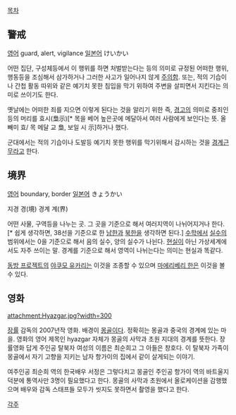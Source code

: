 [[목차]]

== 警戒 ==
[[영어]] guard, alert, vigilance 
[[일본어]] けいかい

어떤 집단, 구성체등에서 이 행위를 하면 처벌받는다는 등의 의미로 규정된 어떠한 행위, 행동등을 조심해서 삼가하거나 그러한 사고가 일어나지 않게 [[주의]]함. 또는, 적의 기습이나 간첩 활동 따위와 같은 예기치 못한 침입을 막기 위하여 주변을 살피면서 지킨다는 의미로 쓰이기도 한다.

옛날에는 어떠한 죄를 지으면 이렇게 된다는 것을 알리기 위한 즉, [[경고]]의 의미로 중죄인등의 머리를 효시(梟示)[* 목을 베어 높은곳에 메달아서 여러 사람에게 보인다는 뜻. 올빼미 효/ 목 메달 교 梟, 보일 시 示]하거나 했다.

군대에서는 적의 기습이나 도발등 예기치 못한 행위를 막기위해서 감시하는 것을 [[경계근무]]라고 한다.

== 境界 ==
[[영어]] boundary, border
[[일본어]] きょうかい

지경 경(境) 경계 계(界)

어떤 사물, 구역등을 나누는 곳. 그 곳을 기준으로 해서 여러지역이 나뉘어지거나 한다. [* 쉽게 생각하면, 38선을 기준으로 한 [[남한]]과 [[북한]]을 생각하면 된다.]
[[수학]]에서 [[실수]]의 범위에서는 0을 기준으로 해서 음의 실수, 양의 실수가 나뉜다.
[[현실]]이 아닌 가상세계에서도 자주 쓰이는 말. 경계를 기준으로 해서 영역이 나뉘는다는 의미는 현실과 똑같다.

[[동방 프로젝트]]의 [[야쿠모 유카리]]는 이것을 조종할 수 있으며 [[마에리베리 한]]은 이것을 볼 수 있다.

== 영화 ==
attachment:Hyazgar.jpg?width=300

[[장률]] 감독의 2007년작 영화. 배경이 [[몽골]]이다. 정확히는 몽골과 중국의 경계에 있는 마을. 영화의 영어 제목인 hyazgar 자체가 몽골의 사막과 초원 지대의 경계를 뜻한다. 장률영화 답게 주인공 탈북자 여성의 이름은 최순희고 그 아들은 창호다. 이 탈북자 가족이 몽골에서 자기 고향을 지키는 남자 항가이의 집에서 같이 살게되는 이야기.

여주인공 최순희 역의 한국배우 서정은 그렇다치고 몽골인 주인공 항가이 역의 바트울지 덕분에 통역사만 3명이 필요했다고 한다. 몽골의 사막과 초원에서 올로케이션을 감행했으며 배우와 감독 스태프들 모두가 씻지도 못하면서 촬영을 했다고 한다. 

[[각주]]
